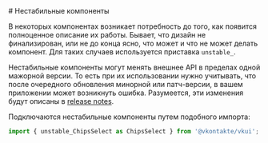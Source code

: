 <Overview>
# Нестабильные компоненты

В некоторых компонентах возникает потребность до того, как появится полноценное описание их работы.
Бывает, что дизайн не финализирован, или не до конца ясно, что может и что не может делать компонент.
Для таких случаев используется приставка `unstable_`.

</Overview>

Нестабильные компоненты могут менять внешнее API в пределах одной мажорной версии. То есть при их использовании нужно
учитывать, что после очередного обновления минорной или патч-версии, в вашем приложении может возникнуть ошибка.
Разумеется, эти изменения будут описаны в [release notes](https://github.com/VKCOM/VKUI/releases).

Подключаются нестабильные компоненты путем подобного импорта:

```jsx
import { unstable_ChipsSelect as ChipsSelect } from '@vkontakte/vkui';
```
